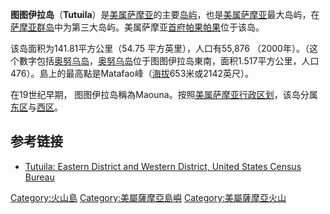 {{Infobox Islands
|name = 图图伊拉岛
|image name = Pagopago amerika sāmoa.jpg
|image caption = 帕果帕果港
|locator map = MapOfTutuila-American-Samoa.gif
|map caption = 图图伊拉岛地图
|native name = Tutuila
|native name link =
|location = [[南太平洋|南太平洋]]
|coordinates = {{coord|14.295|S|170.70|W|display=inline,title}}
|archipelago = [[萨摩亚群岛|萨摩亚群岛]]
|area =  141.81平方公里
|highest mount = Matafao峰
|elevation = {{convert|653|m|ft}}
|country = 美国
|country admin divisions title = 行政区划
|country admin divisions = [[美属萨摩亚|美属萨摩亚]]
|country largest city = [[帕果帕果|帕果帕果]]
|country largest city area = 
|population = 55,876
|density = 
|ethnic groups =  [[萨摩亚人|萨摩亚人]]
}}

'''图图伊拉岛'''（'''Tutuila'''）是[[美属萨摩亚|美属萨摩亚]]的主要[[岛屿|岛屿]]，也是[[美属萨摩亚|美属萨摩亚]]最大岛屿，在[[萨摩亚群岛|萨摩亚群岛]]中为第三大岛屿。美属萨摩亚[[首府|首府]][[帕果帕果|帕果帕果]]位于该岛。

该岛面积为141.81平方公里（54.75 平方英里），人口有55,876 （2000年）。（这个數字包括[[奥努乌岛|奥努乌岛]]，[[奥努乌岛|奥努乌岛]]位于图图伊拉岛東南，面积1.517平方公里，人口476）。島上的最高點是Matafao峰（[[海拔|海拔]]653米或2142英尺）。

在19世纪早期， 图图伊拉岛稱為Maouna。按照[[美属萨摩亚行政区划|美属萨摩亚行政区划]]，该岛分属[[东区_(美屬薩摩亞)|东区]]与[[西区_(美屬薩摩亞)|西区]]。

== 参考链接 ==
{{Wikivoyage|圖圖伊拉島}}
*[https://web.archive.org/web/20111222155604/http://factfinder.census.gov/servlet/DTTable?_bm=y Tutuila: Eastern District and Western District, United States Census Bureau]

{{大洋洲}}
{{太平洋島嶼}}
{{Authority control}}
{{US-geo-stub}}
{{oceania-geo-stub}}
{{DEFAULTSORT:Tutuila}}
[[Category:火山島|Category:火山島]]
[[Category:美屬薩摩亞島嶼|Category:美屬薩摩亞島嶼]]
[[Category:美屬薩摩亞火山|Category:美屬薩摩亞火山]]